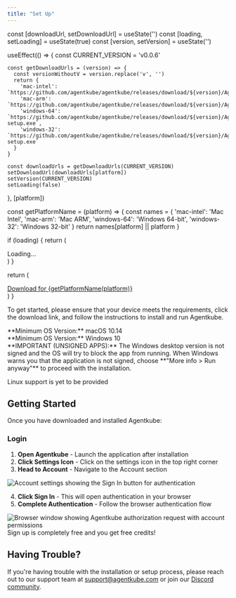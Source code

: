 ```yaml
---
title: "Set Up"
---
```


  const [downloadUrl, setDownloadUrl] = useState('')
  const [loading, setLoading] = useState(true)
  const [version, setVersion] = useState('')

  useEffect(() => {
    const CURRENT_VERSION = 'v0.0.6'
    
    const getDownloadUrls = (version) => {
      const versionWithoutV = version.replace('v', '')
      return {
        'mac-intel': `https://github.com/agentkube/agentkube/releases/download/${version}/Agentkube_${versionWithoutV}_x64.dmg`,
        'mac-arm': `https://github.com/agentkube/agentkube/releases/download/${version}/Agentkube_${versionWithoutV}_aarch64.dmg`,
        'windows-64': `https://github.com/agentkube/agentkube/releases/download/${version}/Agentkube_${versionWithoutV}_x64-setup.exe`,
        'windows-32': `https://github.com/agentkube/agentkube/releases/download/${version}/Agentkube_${versionWithoutV}_x86-setup.exe`
      }
    }
    
    const downloadUrls = getDownloadUrls(CURRENT_VERSION)
    setDownloadUrl(downloadUrls[platform])
    setVersion(CURRENT_VERSION)
    setLoading(false)
  }, [platform])

  const getPlatformName = (platform) => {
    const names = {
      'mac-intel': 'Mac Intel',
      'mac-arm': 'Mac ARM',
      'windows-64': 'Windows 64-bit',
      'windows-32': 'Windows 32-bit'
    }
    return names[platform] || platform
  }

  if (loading) {
    return (
      <div className="flex items-center justify-center py-4">
        <div className="animate-spin rounded-full h-4 w-4 border-b-2 border-blue-600"></div>
        <span className="ml-2 text-sm">Loading...</span>
      </div>
    )
  }

  return (
    <div className="">
      <a
        href={downloadUrl}
        className="inline-flex items-center justify-center px-6 py-2 bg-neutral-800 text-white text-sm font-medium rounded-lg hover:bg-neutral-900 border-none transition-colors"
        download
      >
        Download for {getPlatformName(platform)}
      </a>
    </div>
  )
}

To get started, please ensure that your device meets the requirements, click the download link, and follow the instructions to install and run Agentkube.

<Tabs>
<Tab title="Mac">
**Minimum OS Version:** macOS 10.14

<div className="flex gap-2">
  <DownloadButton platform="mac-arm" />
  <DownloadButton platform="mac-intel" />
</div>
</Tab>


<Tab title="Windows">
**Minimum OS Version:** Windows 10

<div className="flex gap-2">
<DownloadButton platform="windows-64" />

<DownloadButton platform="windows-32" />
</div>

<Warning>
**IMPORTANT (UNSIGNED APPS):** The Windows desktop version is not signed and the OS will try to block the app from running. When Windows warns you that the application is not signed, choose **"More info > Run anyway"** to proceed with the installation.
</Warning>
</Tab>


<Tab title="Linux">

Linux support is yet to be provided

</Tab>
</Tabs>

## Getting Started

Once you have downloaded and installed Agentkube:


### Login

1. **Open Agentkube** - Launch the application after installation
2. **Click Settings Icon** - Click on the settings icon in the top right corner
3. **Head to Account** - Navigate to the Account section

<Frame caption="Account settings with Sign In option">
  <img src="/images/signin.png" alt="Account settings showing the Sign In button for authentication" />
</Frame>

4. **Click Sign In** - This will open authentication in your browser
5. **Complete Authentication** - Follow the browser authentication flow

<Frame caption="Browser authentication flow">
  <img src="/images/access-on-browser.png" alt="Browser window showing Agentkube authorization request with account permissions" />
</Frame>

<Note>
Sign up is completely free and you get free credits!
</Note>

## Having Trouble?

If you're having trouble with the installation or setup process, please reach out to our support team at [support@agentkube.com](mailto:support@agentkube.com) or join our [Discord community](https://discord.gg/UxnwzcjMWA).